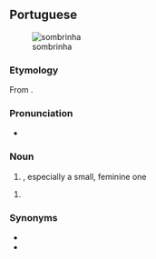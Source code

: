 ==Portuguese==
[[File:E Phillips Fox - The green parasol, 1912.jpg|thumb|sombrinha]]

===Etymology===
From {{af|pt|sombra|t1=shade; shadow|-inho|alt2=-inha}}.

===Pronunciation===
* {{a|PT|Brazil}} {{IPA|pt|/sõ.ˈbɾi.ɲɐ/}}

===Noun===
{{pt-noun|f|s}}

# {{l|en|umbrella}} {{gloss|cloth-covered frame used for protection against rain or sunlight}}, especially a small, feminine one

# {{diminutive of|pt|sombra}}

===Synonyms===
* {{syn|pt|umbela}}
* {{syn|pt|guarda-chuva}}